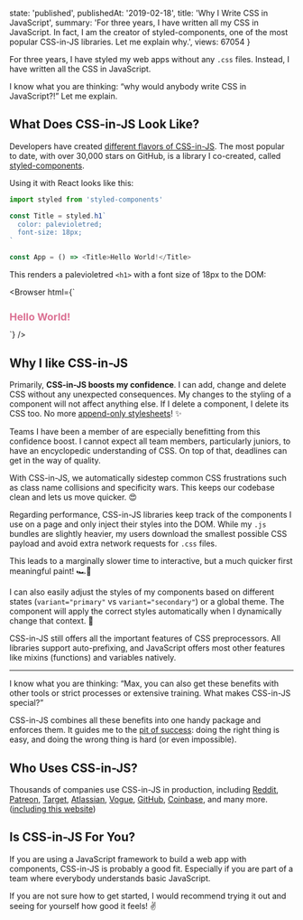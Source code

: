 
  state: 'published',
  publishedAt: '2019-02-18',
  title: 'Why I Write CSS in JavaScript',
  summary:
    'For three years, I have written all my CSS in JavaScript. In fact, I am the creator of styled-components, one of the most popular CSS-in-JS libraries. Let me explain why.',
  views: 67054
}


<BlogPost meta={meta}>

For three years, I have styled my web apps without any `.css` files. Instead, I have written all the CSS in JavaScript.

I know what you are thinking: “why would anybody write CSS in JavaScript?!” Let me explain.

## What Does CSS-in-JS Look Like?

Developers have created [different flavors of CSS-in-JS](https://github.com/michelebertoli/css-in-js). The most popular to date, with over 30,000 stars on GitHub, is a library I co-created, called [styled-components](https://styled-components.com).

Using it with React looks like this:

```js
import styled from 'styled-components'

const Title = styled.h1`
  color: palevioletred;
  font-size: 18px;
`

const App = () => <Title>Hello World!</Title>
```

This renders a palevioletred `<h1>` with a font size of 18px to the DOM:

<Browser
  html={`
  <style>
    .faEkXI {
      font-size: 18px;
      color: palevioletred;
    }
  </style>
  <h1 class="sc-ifAKCX faEkXI">Hello World!</h1>
`}
/>

## Why I like CSS-in-JS

Primarily, **CSS-in-JS boosts my confidence**. I can add, change and delete CSS without any unexpected consequences. My changes to the styling of a component will not affect anything else. If I delete a component, I delete its CSS too. No more [append-only stylesheets](https://css-tricks.com/oh-no-stylesheet-grows-grows-grows-append-stylesheet-problem/)! ✨

<Lesson
  title="Confidence"
  body="Add, change and delete CSS without any unexpected consequences and avoid dead code."
/>

<Lesson
  title="Painless Maintenance"
  body="Never go on a hunt for CSS affecting your components ever again."
/>

Teams I have been a member of are especially benefitting from this confidence boost. I cannot expect all team members, particularly juniors, to have an encyclopedic understanding of CSS. On top of that, deadlines can get in the way of quality.

With CSS-in-JS, we automatically sidestep common CSS frustrations such as class name collisions and specificity wars. This keeps our codebase clean and lets us move quicker. 😍

<Lesson
  title="Enhanced Teamwork"
  body="Avoid common CSS frustrations to keep a neat codebase and moving quickly, regardless of experience levels."
/>

Regarding performance, CSS-in-JS libraries keep track of the components I use on a page and only inject their styles into the DOM. While my `.js` bundles are slightly heavier, my users download the smallest possible CSS payload and avoid extra network requests for `.css` files.

This leads to a marginally slower time to interactive, but a much quicker first meaningful paint! 🏎💨

<Lesson
  title="Fast Performance"
  body="Send only the critical CSS to the user for a rapid first paint."
/>

I can also easily adjust the styles of my components based on different states (`variant="primary"` vs `variant="secondary"`) or a global theme. The component will apply the correct styles automatically when I dynamically change that context. 💅

<Lesson
  title="Dynamic Styling"
  body="Simply style your components with a global theme or based on different states."
/>

CSS-in-JS still offers all the important features of CSS preprocessors. All libraries support auto-prefixing, and JavaScript offers most other features like mixins (functions) and variables natively.

---

I know what you are thinking: “Max, you can also get these benefits with other tools or strict processes or extensive training. What makes CSS-in-JS special?”

CSS-in-JS combines all these benefits into one handy package and enforces them. It guides me to the [pit of success](https://blog.codinghorror.com/falling-into-the-pit-of-success/): doing the right thing is easy, and doing the wrong thing is hard (or even impossible).

## Who Uses CSS-in-JS?

Thousands of companies use CSS-in-JS in production, including [Reddit](https://reddit.com), [Patreon](https://patreon.com), [Target](https://target.com), [Atlassian](https://atlaskit.atlassian.com), [Vogue](https://vogue.de), [GitHub](https://primer.style/components), [Coinbase](https://pro.coinbase.com), and many more. ([including this website](https://github.com/mxstbr/mxstbr.com))

## Is CSS-in-JS For You?

If you are using a JavaScript framework to build a web app with components, CSS-in-JS is probably a good fit. Especially if you are part of a team where everybody understands basic JavaScript.

If you are not sure how to get started, I would recommend trying it out and seeing for yourself how good it feels! ✌️

</BlogPost>
